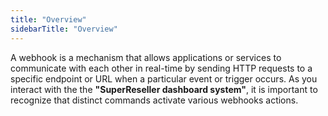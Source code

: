 ```yaml
---
title: "Overview"
sidebarTitle: "Overview"
---
```


A webhook is a mechanism that allows applications or services to communicate with each other in real-time by sending HTTP requests to a specific endpoint or URL when a particular event or trigger occurs. As you interact with the the **"SuperReseller dashboard system"**, it is important to recognize that distinct commands activate various webhooks actions.
